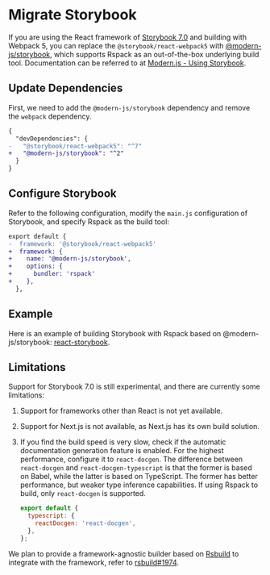 # Migrate Storybook

If you are using the React framework of [Storybook 7.0](https://storybook.js.org/) and building with Webpack 5, you can replace the `@storybook/react-webpack5` with [@modern-js/storybook](https://www.npmjs.com/package/@modern-js/storybook), which supports Rspack as an out-of-the-box underlying build tool. Documentation can be referred to at [Modern.js - Using Storybook](https://modernjs.dev/en/guides/advanced-features/using-storybook.html).

## Update Dependencies

First, we need to add the `@modern-js/storybook` dependency and remove the `webpack` dependency.

```diff title=package.json
{
  "devDependencies": {
-   "@storybook/react-webpack5": "^7"
+   "@modern-js/storybook": "^2"
  }
}
```

## Configure Storybook

Refer to the following configuration, modify the `main.js` configuration of Storybook, and specify Rspack as the build tool:

```diff title=.storybook/main.js
export default {
-  framework: '@storybook/react-webpack5'
+  framework: {
+    name: '@modern-js/storybook',
+    options: {
+      bundler: 'rspack'
+    },
  },
```

## Example

Here is an example of building Storybook with Rspack based on @modern-js/storybook: [react-storybook](https://github.com/rspack-contrib/rspack-examples/tree/main/rspack/react-storybook).

## Limitations

Support for Storybook 7.0 is still experimental, and there are currently some limitations:

1. Support for frameworks other than React is not yet available.
2. Support for Next.js is not available, as Next.js has its own build solution.
3. If you find the build speed is very slow, check if the automatic documentation generation feature is enabled. For the highest performance, configure it to `react-docgen`. The difference between `react-docgen` and `react-docgen-typescript` is that the former is based on Babel, while the latter is based on TypeScript. The former has better performance, but weaker type inference capabilities. If using Rspack to build, only `react-docgen` is supported.

   ```js title=main.js
   export default {
     typescript: {
       reactDocgen: 'react-docgen',
     },
   };
   ```

We plan to provide a framework-agnostic builder based on [Rsbuild](https://github.com/web-infra-dev/rsbuild) to integrate with the framework, refer to [rsbuild#1974](https://github.com/web-infra-dev/rsbuild/issues/1974).
